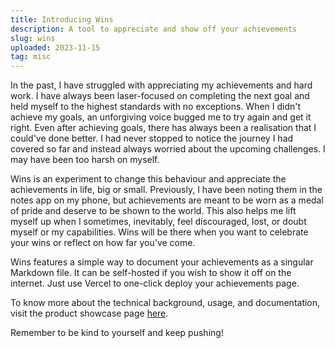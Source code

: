 ```yaml
---
title: Introducing Wins
description: A tool to appreciate and show off your achievements
slug: wins
uploaded: 2023-11-15
tag: misc
---
```


In the past, I have struggled with appreciating my achievements and hard work. I have always been laser-focused on completing the next goal and held myself to the highest standards with no exceptions. When I didn't achieve my goals, an unforgiving voice bugged me to try again and get it right. Even after achieving goals, there has always been a realisation that I could've done better. I had never stopped to notice the journey I had covered so far and instead always worried about the upcoming challenges. I may have been too harsh on myself.

Wins is an experiment to change this behaviour and appreciate the achievements in life, big or small. Previously, I have been noting them in the notes app on my phone, but achievements are meant to be worn as a medal of pride and deserve to be shown to the world. This also helps me lift myself up when I sometimes, inevitably, feel discouraged, lost, or doubt myself or my capabilities. Wins will be there when you want to celebrate your wins or reflect on how far you've come.

Wins features a simple way to document your achievements as a singular Markdown file. It can be self-hosted if you wish to show it off on the internet. Just use Vercel to one-click deploy your achievements page.

To know more about the technical background, usage, and documentation, visit the product showcase page [here](https://mayurbhoi.com/projects/wins).

Remember to be kind to yourself and keep pushing!
